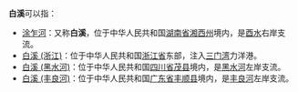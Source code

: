 '''白溪'''可以指：
*[[涂乍河|涂乍河]]：又称'''白溪'''，位于中华人民共和国[[湖南省|湖南省]][[湘西州|湘西州]]境内，是[[酉水_(沅水支流)|酉水]]右岸支流。
*[[白溪_(浙江)|白溪 (浙江)]]：位于中华人民共和国[[浙江省|浙江省]]东部，注入[[三门湾|三门湾]]力洋港。
*[[白溪_(黑水河)|白溪 (黑水河)]]：位于中华人民共和国[[四川省|四川省]][[茂县|茂县]]境内，是[[黑水河_(岷江支流)|黑水河]]左岸支流。
*[[白溪_(丰良河)|白溪 (丰良河)]]：位于中华人民共和国[[广东省|广东省]][[丰顺县|丰顺县]]境内，是[[丰良河|丰良河]]左岸支流。


{{disambig|B|Cat=二字中国地名消歧义}}